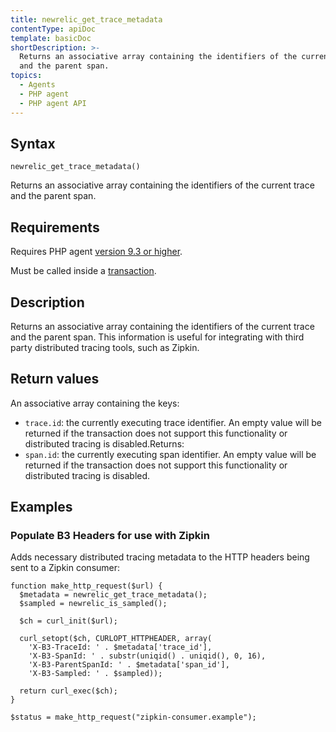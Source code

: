 ```yaml
---
title: newrelic_get_trace_metadata
contentType: apiDoc
template: basicDoc
shortDescription: >-
  Returns an associative array containing the identifiers of the current trace
  and the parent span.
topics:
  - Agents
  - PHP agent
  - PHP agent API
---
```


## Syntax

```
newrelic_get_trace_metadata()
```

Returns an associative array containing the identifiers of the current trace and the parent span.

## Requirements

Requires PHP agent [version 9.3 or higher](https://docs.newrelic.com/docs/release-notes/agent-release-notes/php-release-notes).

Must be called inside a [transaction](https://docs.newrelic.com/docs/accounts-partnerships/education/getting-started-new-relic/glossary#transaction).

## Description

Returns an associative array containing the identifiers of the current trace and the parent span. This information is useful for integrating with third party distributed tracing tools, such as Zipkin.

## Return values

An associative array containing the keys:

* `trace.id`: the currently executing trace identifier. An empty value will be returned if the transaction does not support this functionality or distributed tracing is disabled.Returns:
* `span.id`: the currently executing span identifier. An empty value will be returned if the transaction does not support this functionality or distributed tracing is disabled.

## Examples

### Populate B3 Headers for use with Zipkin

Adds necessary distributed tracing metadata to the HTTP headers being sent to a Zipkin consumer:

```
function make_http_request($url) {
  $metadata = newrelic_get_trace_metadata();
  $sampled = newrelic_is_sampled();

  $ch = curl_init($url);

  curl_setopt($ch, CURLOPT_HTTPHEADER, array(
    'X-B3-TraceId: ' . $metadata['trace_id'],
    'X-B3-SpanId: ' . substr(uniqid() . uniqid(), 0, 16),
    'X-B3-ParentSpanId: ' . $metadata['span_id'],
    'X-B3-Sampled: ' . $sampled));

  return curl_exec($ch);
}

$status = make_http_request("zipkin-consumer.example");
```
